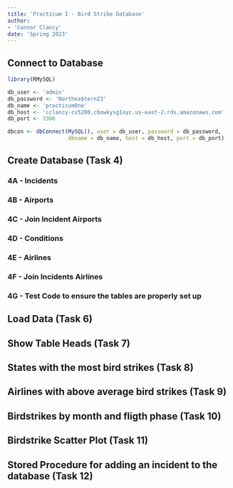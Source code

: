 ```yaml
---
title: 'Practicum I - Bird Strike Database'
author: 
- 'Connor Clancy'
date: 'Spring 2023'
---
```


## Connect to Database
```r
library(RMySQL)

db_user <- 'admin'
db_password <- 'Northea$tern23'
db_name <- 'practicumOne'
db_host <- 'cclancy-cs5200.cbowkysg1oyc.us-east-2.rds.amazonaws.com'
db_port <- 3306

dbcon <- dbConnect(MySQL(), user = db_user, password = db_password,
                   dbname = db_name, host = db_host, port = db_port)
```

## Create Database (Task 4)

### 4A - Incidents

### 4B - Airports

### 4C - Join Incident Airports 

### 4D - Conditions 

### 4E - Airlines

### 4F - Join Incidents Airlines 

### 4G - Test Code to ensure the tables are properly set up 

## Load Data (Task 6)

## Show Table Heads (Task 7)

## States with the most bird strikes (Task 8)

## Airlines with above average bird strikes (Task 9)

## Birdstrikes by month and fligth phase (Task 10)

## Birdstrike Scatter Plot (Task 11)

## Stored Procedure for adding an incident to the database (Task 12)

